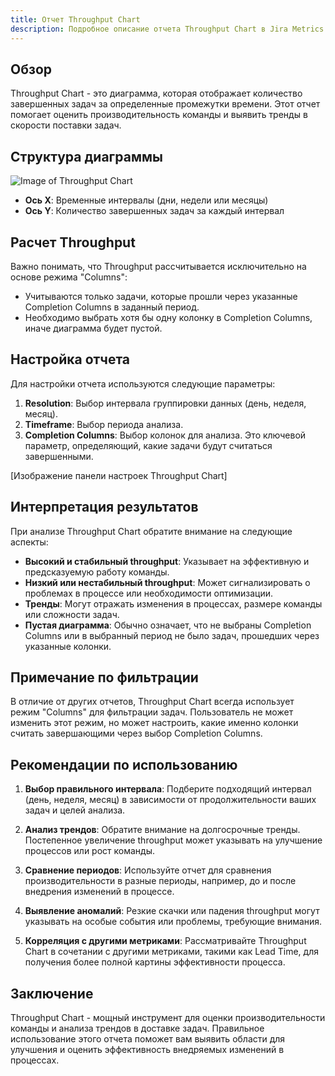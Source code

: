 ```yaml
---
title: Отчет Throughput Chart
description: Подробное описание отчета Throughput Chart в Jira Metrics Plugin и его интерпретация.
---
```


## Обзор

Throughput Chart - это диаграмма, которая отображает количество завершенных задач за определенные промежутки времени. Этот отчет помогает оценить производительность команды и выявить тренды в скорости поставки задач.

## Структура диаграммы

![Image of Throughput Chart](/docs/images/throughput.png)

- **Ось X**: Временные интервалы (дни, недели или месяцы)
- **Ось Y**: Количество завершенных задач за каждый интервал

## Расчет Throughput

Важно понимать, что Throughput рассчитывается исключительно на основе режима "Columns":

- Учитываются только задачи, которые прошли через указанные Completion Columns в заданный период.
- Необходимо выбрать хотя бы одну колонку в Completion Columns, иначе диаграмма будет пустой.

## Настройка отчета

Для настройки отчета используются следующие параметры:

1. **Resolution**: Выбор интервала группировки данных (день, неделя, месяц).
2. **Timeframe**: Выбор периода анализа.
3. **Completion Columns**: Выбор колонок для анализа. Это ключевой параметр, определяющий, какие задачи будут считаться завершенными.

[Изображение панели настроек Throughput Chart]

## Интерпретация результатов

При анализе Throughput Chart обратите внимание на следующие аспекты:

- **Высокий и стабильный throughput**: Указывает на эффективную и предсказуемую работу команды.
- **Низкий или нестабильный throughput**: Может сигнализировать о проблемах в процессе или необходимости оптимизации.
- **Тренды**: Могут отражать изменения в процессах, размере команды или сложности задач.
- **Пустая диаграмма**: Обычно означает, что не выбраны Completion Columns или в выбранный период не было задач, прошедших через указанные колонки.

## Примечание по фильтрации

В отличие от других отчетов, Throughput Chart всегда использует режим "Columns" для фильтрации задач. Пользователь не может изменить этот режим, но может настроить, какие именно колонки считать завершающими через выбор Completion Columns.

## Рекомендации по использованию

1. **Выбор правильного интервала**: Подберите подходящий интервал (день, неделя, месяц) в зависимости от продолжительности ваших задач и целей анализа.

2. **Анализ трендов**: Обратите внимание на долгосрочные тренды. Постепенное увеличение throughput может указывать на улучшение процессов или рост команды.

3. **Сравнение периодов**: Используйте отчет для сравнения производительности в разные периоды, например, до и после внедрения изменений в процессе.

4. **Выявление аномалий**: Резкие скачки или падения throughput могут указывать на особые события или проблемы, требующие внимания.

5. **Корреляция с другими метриками**: Рассматривайте Throughput Chart в сочетании с другими метриками, такими как Lead Time, для получения более полной картины эффективности процесса.

## Заключение

Throughput Chart - мощный инструмент для оценки производительности команды и анализа трендов в доставке задач. Правильное использование этого отчета поможет вам выявить области для улучшения и оценить эффективность внедряемых изменений в процессах.
